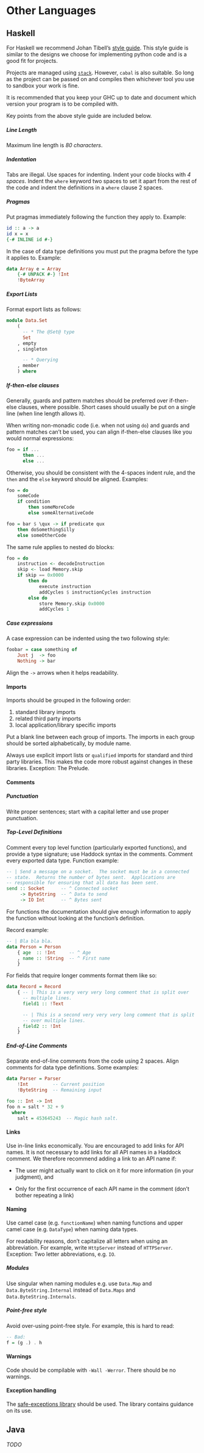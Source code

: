 # Other Languages

## Haskell

For Haskell we recommend Johan
Tibell's
[style guide](https://github.com/tibbe/haskell-style-guide/blob/master/haskell-style.md). This style guide is similar to the designs we choose for implementing python code and is a good fit for projects.

Projects are managed using [`stack`](https://github.com/commercialhaskell/stack/blob/master/doc/GUIDE.md). However, `cabal` is also suitable. So long as the project can be passed on and compiles then whichever tool you use to sandbox your work is fine.

It is recommended that you keep your GHC up to date and document which version your program is to be compiled with.

Key points from the above style guide are included below.


##### Line Length {-}

Maximum line length is *80 characters*.

##### Indentation {-}

Tabs are illegal.  Use spaces for indenting. Indent your code blocks with *4 spaces*. Indent the `where` keyword two spaces to set it apart from the rest of the code and indent the definitions in a `where` clause 2 spaces.


##### Pragmas {-}

Put pragmas immediately following the function they apply to.
Example:

```haskell
id :: a -> a
id x = x
{-# INLINE id #-}
```

In the case of data type definitions you must put the pragma before the type it applies to.  Example:

```haskell
data Array e = Array
    {-# UNPACK #-} !Int
    !ByteArray
```

##### Export Lists {-}

Format export lists as follows:

```haskell
module Data.Set
    (
      -- * The @Set@ type
      Set
    , empty
    , singleton

      -- * Querying
    , member
    ) where
```

##### If-then-else clauses {-}

Generally, guards and pattern matches should be preferred over if-then-else clauses, where possible.  Short cases should usually be put on a single line (when line length allows it).

When writing non-monadic code (i.e. when not using `do`) and guards and pattern matches can't be used, you can align if-then-else clauses like you would normal expressions:

```haskell
foo = if ...
      then ...
      else ...
```

Otherwise, you should be consistent with the 4-spaces indent rule, and the `then` and the `else` keyword should be aligned.  Examples:

```haskell
foo = do
    someCode
    if condition
        then someMoreCode
        else someAlternativeCode
```

```haskell
foo = bar $ \qux -> if predicate qux
    then doSomethingSilly
    else someOtherCode
```

The same rule applies to nested do blocks:

```haskell
foo = do
    instruction <- decodeInstruction
    skip <- load Memory.skip
    if skip == 0x0000
        then do
            execute instruction
            addCycles $ instructionCycles instruction
        else do
            store Memory.skip 0x0000
            addCycles 1
```

##### Case expressions {-}

A case expression can be indented using the two following style:

```haskell
foobar = case something of
    Just j  -> foo
    Nothing -> bar
```

Align the `->` arrows when it helps readability.

#### Imports {-}


Imports should be grouped in the following order:

1. standard library imports
2. related third party imports
3. local application/library specific imports

Put a blank line between each group of imports.  The imports in each group should be sorted alphabetically, by module name.

Always use explicit import lists or `qualified` imports for standard and third party libraries.  This makes the code more robust against changes in these libraries. Exception: The Prelude.


#### Comments {-}


##### Punctuation {-}

Write proper sentences; start with a capital letter and use proper punctuation.

##### Top-Level Definitions {-}

Comment every top level function (particularly exported functions), and provide a type signature; use Haddock syntax in the comments. Comment every exported data type.  Function example:

```haskell
-- | Send a message on a socket.  The socket must be in a connected
-- state.  Returns the number of bytes sent.  Applications are
-- responsible for ensuring that all data has been sent.
send :: Socket      -- ^ Connected socket
     -> ByteString  -- ^ Data to send
     -> IO Int      -- ^ Bytes sent
```

For functions the documentation should give enough information to apply the function without looking at the function's definition.

Record example:

```haskell
-- | Bla bla bla.
data Person = Person
    { age  :: !Int     -- ^ Age
    , name :: !String  -- ^ First name
    }
```

For fields that require longer comments format them like so:

```haskell
data Record = Record
    { -- | This is a very very very long comment that is split over
      -- multiple lines.
      field1 :: !Text

      -- | This is a second very very very long comment that is split
      -- over multiple lines.
    , field2 :: !Int
    }
```

##### End-of-Line Comments {-}

Separate end-of-line comments from the code using 2 spaces. Align comments for data type definitions.  Some examples:

```haskell
data Parser = Parser
    !Int         -- Current position
    !ByteString  -- Remaining input

foo :: Int -> Int
foo n = salt * 32 + 9
  where
    salt = 453645243  -- Magic hash salt.
```

#### Links {-}

Use in-line links economically. You are encouraged to add links for API names. It is not necessary to add links for all API names in a Haddock comment.  We therefore recommend adding a link to an API name if:

* The user might actually want to click on it for more information (in your judgment), and

* Only for the first occurrence of each API name in the comment (don't bother repeating a link)


#### Naming {-}

Use camel case (e.g. `functionName`) when naming functions and upper camel case (e.g. `DataType`) when naming data types.

For readability reasons, don't capitalize all letters when using an abbreviation.  For example, write `HttpServer` instead of `HTTPServer`.  Exception: Two letter abbreviations, e.g. `IO`.


##### Modules {-}

Use singular when naming modules e.g. use `Data.Map` and `Data.ByteString.Internal` instead of `Data.Maps` and `Data.ByteString.Internals`.


##### Point-free style {-}

Avoid over-using point-free style.  For example, this is hard to read:

```haskell
-- Bad:
f = (g .) . h
```

#### Warnings {-}

Code should be compilable with `-Wall -Werror`.  There should be no warnings.


#### Exception handling {-}

The [safe-exceptions library](https://haskell-lang.org/library/safe-exceptions) should be used. The library contains guidance on its use.


## Java

*TODO*


